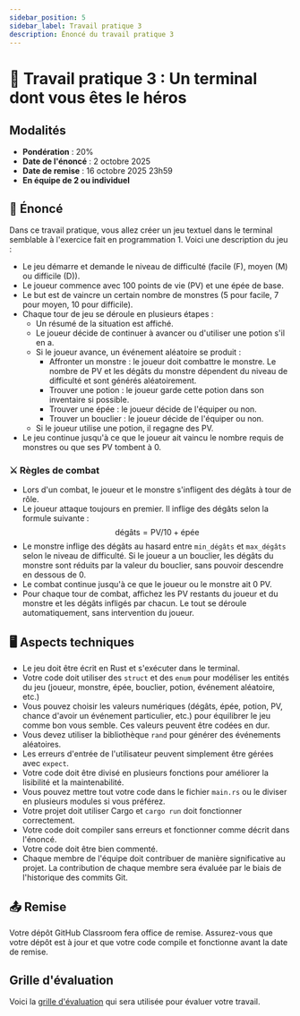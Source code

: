```yaml
---
sidebar_position: 5
sidebar_label: Travail pratique 3
description: Énoncé du travail pratique 3
---
```


# 🏰 Travail pratique 3 : Un terminal dont vous êtes le héros

## Modalités

- **Pondération** : 20%
- **Date de l'énoncé** : 2 octobre 2025
- **Date de remise** : 16 octobre 2025 23h59
- **En équipe de 2 ou individuel**

## 📜 Énoncé

Dans ce travail pratique, vous allez créer un jeu textuel dans le terminal
semblable à l'exercice fait en programmation 1. Voici une description du jeu :

- Le jeu démarre et demande le niveau de difficulté (facile (F), moyen (M) ou difficile (D)).
- Le joueur commence avec 100 points de vie (PV) et une épée de base.
- Le but est de vaincre un certain nombre de monstres (5 pour facile, 7 pour moyen, 10 pour difficile).
- Chaque tour de jeu se déroule en plusieurs étapes :
  - Un résumé de la situation est affiché.
  - Le joueur décide de continuer à avancer ou d'utiliser une potion s'il en a.
  - Si le joueur avance, un événement aléatoire se produit :
     - Affronter un monstre : le joueur doit combattre le monstre. Le nombre de PV
       et les dégâts du monstre dépendent du niveau de difficulté et sont générés aléatoirement.
     - Trouver une potion : le joueur garde cette potion dans son inventaire si possible.
     - Trouver une épée : le joueur décide de l'équiper ou non.
     - Trouver un bouclier : le joueur décide de l'équiper ou non.
  - Si le joueur utilise une potion, il regagne des PV.
- Le jeu continue jusqu'à ce que le joueur ait vaincu le nombre requis de
  monstres ou que ses PV tombent à 0.

### ⚔️ Règles de combat

- Lors d'un combat, le joueur et le monstre s'infligent des dégâts à tour de rôle.
- Le joueur attaque toujours en premier. Il inflige des dégâts selon la formule suivante :
   $$\text{dégâts} = \text{PV} / 10 + \text{épée}$$
- Le monstre inflige des dégâts au hasard entre `min_dégâts` et `max_dégâts`
  selon le niveau de difficulté. Si le joueur a un bouclier, les dégâts du
  monstre sont réduits par la valeur du bouclier, sans pouvoir descendre en
  dessous de 0.
- Le combat continue jusqu'à ce que le joueur ou le monstre ait 0 PV.
- Pour chaque tour de combat, affichez les PV restants du joueur et du monstre et les
  dégâts infligés par chacun. Le tout se déroule automatiquement, sans intervention du joueur.

## 🖥️ Aspects techniques

- Le jeu doit être écrit en Rust et s'exécuter dans le terminal.
- Votre code doit utiliser des `struct` et des `enum` pour modéliser les entités du jeu
  (joueur, monstre, épée, bouclier, potion, événement aléatoire, etc.)
- Vous pouvez choisir les valeurs numériques (dégâts, épée, potion, PV, chance
  d'avoir un événement particulier, etc.) pour équilibrer le jeu comme bon vous
  semble. Ces valeurs peuvent être codées en dur.
- Vous devez utiliser la bibliothèque `rand` pour générer des événements aléatoires.
- Les erreurs d'entrée de l'utilisateur peuvent simplement être gérées avec `expect`.
- Votre code doit être divisé en plusieurs fonctions pour améliorer la lisibilité et la
  maintenabilité.
- Vous pouvez mettre tout votre code dans le fichier `main.rs` ou le diviser en
  plusieurs modules si vous préférez.
- Votre projet doit utiliser Cargo et `cargo run` doit fonctionner correctement.
- Votre code doit compiler sans erreurs et fonctionner comme décrit dans l'énoncé.
- Votre code doit être bien commenté.
- Chaque membre de l'équipe doit contribuer de manière significative au projet. La contribution
  de chaque membre sera évaluée par le biais de l'historique des commits Git.

## 📤 Remise

Votre dépôt GitHub Classroom fera office de remise. Assurez-vous que votre dépôt
est à jour et que votre code compile et fonctionne avant la date de remise.

## Grille d'évaluation

Voici la [grille d'évaluation](pathname:///files/grille_tp3.pdf) qui sera utilisée pour évaluer votre travail.
